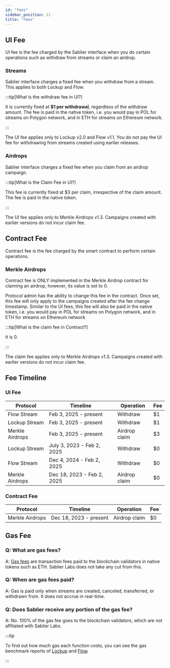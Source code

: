 ```yaml
---
id: "fees"
sidebar_position: 11
title: "Fees"
---
```


## UI Fee

UI fee is the fee charged by the Sablier interface when you do certain operations such as withdraw from streams or claim
an airdrop.

### Streams

Sablier interface charges a fixed fee when you withdraw from a stream. This applies to both Lockup and Flow.

:::tip[What is the withdraw fee in UI?]

It is currently fixed at **$1 per withdrawal**, regardless of the withdraw amount. The fee is paid in the native token,
i.e. you would pay in POL for streams on Polygon network, and in ETH for streams on Ethereum network.

:::

The UI fee applies only to Lockup v2.0 and Flow v1.1. You do not pay the UI fee for withdrawing from streams created
using earlier releases.

### Airdrops

Sablier interface charges a fixed fee when you claim from an airdrop campaign.

:::tip[What is the Claim Fee in UI?]

This fee is currently fixed at $3 per claim, irrespective of the claim amount. The fee is paid in the native token.

:::

The UI fee applies only to Merkle Airdrops v1.3. Campaigns created with earlier versions do not incur claim fee.

## Contract Fee

Contract fee is the fee charged by the smart contract to perform certain operations.

### Merkle Airdrops

Contract fee is ONLY implemented in the Merkle Airdrop contract for claiming an airdrop, however, its value is set to 0.

Protocol admin has the ability to change this fee in the contract. Once set, this fee will only apply to the campaigns
created after the fee change timestamp. Similar to the UI fees, this fee will also be paid in the native token, i.e. you
would pay in POL for streams on Polygon network, and in ETH for streams on Ethereum network

:::tip[What is the claim fee in Contract?]

It is 0.

:::

The claim fee applies only to Merkle Airdrops v1.3. Campaigns created with earlier versions do not incur claim fee.

## Fee Timeline

### UI Fee

| Protocol        | Timeline                   | Operation     | Fee |
| --------------- | -------------------------- | ------------- | --- |
| Flow Stream     | Feb 3, 2025 - present      | Withdraw      | $1  |
| Lockup Stream   | Feb 3, 2025 - present      | Withdraw      | $1  |
| Merkle Airdrops | Feb 3, 2025 - present      | Airdrop claim | $3  |
| Lockup Stream   | July 3, 2023 - Feb 2, 2025 | Withdraw      | $0  |
| Flow Stream     | Dec 4, 2024 - Feb 2, 2025  | Withdraw      | $0  |
| Merkle Airdrops | Dec 18, 2023 - Feb 2, 2025 | Airdrop claim | $0  |

### Contract Fee

| Protocol        | Timeline               | Operation     | Fee |
| --------------- | ---------------------- | ------------- | --- |
| Merkle Airdrops | Dec 18, 2023 - present | Airdrop claim | $0  |

## Gas Fee

### Q: What are gas fees?

A: [Gas fees](https://www.investopedia.com/terms/g/gas-ethereum.asp) are transaction fees paid to the blockchain
validators in native tokens such as ETH. Sablier Labs does not take any cut from this.

### Q: When are gas fees paid?

A: Gas is paid only when streams are created, canceled, transferred, or withdrawn from. It does not accrue in real-time.

### Q: Does Sablier receive any portion of the gas fee?

A: No. 100% of the gas fee goes to the blockchain validators, which are not affiliated with Sablier Labs.

:::tip

To find out how much gas each function costs, you can see the gas benchmark reports of
[Lockup](/guides/lockup/gas-benchmarks) and [Flow](/guides/flow/gas-benchmarks).

:::
